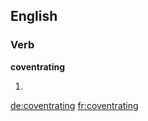 
==English==

===Verb===
'''coventrating'''

# {{present participle of|coventrate}}

[[de:coventrating]]
[[fr:coventrating]]